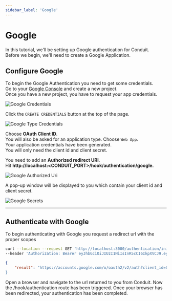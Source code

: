 ```yaml
---
sidebar_label: 'Google'
---
```


# Google

In this tutorial, we'll be setting up Google authentication for Conduit.<br />
Before we begin, we'll need to create a Google Application.

## Configure Google

To begin the Google Authentication you need to get some credentials.<br />
Go to your [Google Console](https://console.developers.google.com/apis/library) and create a new project.<br />
Once you have a new project, you have to request your app credentials.

![Google Credentials](/v0.15/modules/authentication/tutorials/google_credentials.png)

Click the `CREATE CREDENTIALS` button at the top of the page.

![Google Type Credentials](/v0.15/modules/authentication/tutorials/google_credentials_type.png)

Choose **OAuth Client ID**.<br />
You will also be asked for an application type. Choose `Web App`.<br />
Your application credentials have been generated.<br />
You will only need the client id and client secret.<br />

You need to add an **Authorized redirect URI**.<br />
Hit **http://localhost:<CONDUIT_PORT>/hook/authentication/google.**<br />

![Google Authorized Uri](/v0.15/modules/authentication/tutorials/google_redirect_uri.png)

A pop-up window will be displayed to you which contain your client id and client secret.<br />

![Google Secrets](/v0.15/modules/authentication/tutorials/google_secrets.png)

------------------------------------------------------------------------------------------------------------------------

## Authenticate with Google


To begin authenticating with Google you request a redirect url with the proper scopes<br />

``` bash title="Request"
curl --location --request GET 'http://localhost:3000/authentication/init/google' \
--header 'Authorization: Bearer eyJhbGciOiJIUzI1NiIsInR5cCI6IkpXVCJ9.eyJpZCI6IjYzNjNjZGNkMDhkNTU2MDk1NmM4MGQ4OSIsImlhdCI6MTY2OTIxMDM1MywiZXhwIjoxNjY5MjgyMzUzfQ.TyvHCuyDKLiKFoEpaXRdbYoFwrzDlFiW4VdUVQJdf7U'
```

``` json title="Response"
{
    "result": "https://accounts.google.com/o/oauth2/v2/auth?client_id=CLIENT_ID&redirect_uri=http%3A%2F%2Flocalhost%3A3000%2Fhook%2Fauthentication%2Fgoogle&response_type=code&scope=https%3A%2F%2Fwww.googleapis.com%2Fauth%2Fuserinfo.email+https%3A%2F%2Fwww.googleapis.com%2Fauth%2Fuserinfo.profile&access_type=offline&state=eyJpZCI6IjYzN
}
```

Open a browser and navigate to the url returned to you from Conduit.
Now the /hook/authentication route has been triggered.
Once your browser has been redirected, your authentication has been completed.
